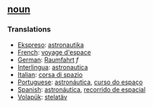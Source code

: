 == [[noun]] == 
=== Translations === 
*[[Ekspreso]]: [[astronautika]]
*[[French]]: [[voyage d'espace]] 
*[[German]]: [[Raumfahrt]] ''f''
*[[Interlingua]]: [[astronautica]] 
*[[Italian]]: [[corsa di spazio]] 
*[[Portuguese]]: [[astronáutica]], [[curso do espaço]] 
*[[Spanish]]: [[astronáutica]], [[recorrido de espacial]] 
*[[Volapük]]: [[stelatäv]]